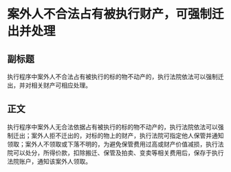 # 案外人不合法占有被执行财产，可强制迁出并处理
## 副标题
执行程序中案外人不合法占有被执行的标的物不动产的，执行法院依法可以强制迁出，并对相关财产可相应处理。
## 正文
执行程序中案外人无合法依据占有被执行的标的物不动产的，执行法院依法可以强制迁出；案外人拒不迁出的，对标的物上的财产，执行法院可指定他人保管并通知领取；案外人不领取或下落不明的，为避免保管费用过高或财产价值减损，执行法院可以处分，所得价款，扣除搬迁、保管及拍卖、变卖等相关费用后，保存于执行法院账户，通知该案外人领取。